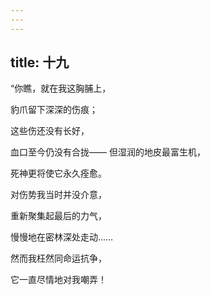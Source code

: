 ```yaml
---
---
---
```

title: 十九
---




“你瞧，就在我这胸脯上，

豹爪留下深深的伤痕；

这些伤还没有长好，

血口至今仍没有合拢—— 但湿润的地皮最富生机，

死神更将使它永久痊愈。

对伤势我当时并没介意，

重新聚集起最后的力气，

慢慢地在密林深处走动……

然而我枉然同命运抗争，

它一直尽情地对我嘲弄！